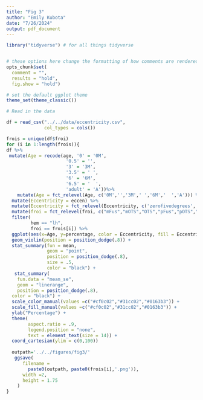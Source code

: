 ```yaml
---
title: "Fig 3"
author: "Emily Kubota"
date: "7/26/2024"
output: pdf_document
---
```


```r
library("tidyverse") # for all things tidyverse


# these options here change the formatting of how comments are rendered
opts_chunk$set(
  comment = "",
  results = "hold",
  fig.show = "hold")

# set the default ggplot theme 
theme_set(theme_classic())


```

```r
# Read in the data 

df = read_csv("../../data/eccentricity.csv",
              col_types = cols())


```


```r
frois = unique(df$froi)
for (i in 1:length(frois)){
df %>% 
 mutate(Age = recode(age, '0' = '0M',
                      '0.5' = '',
                      '3' = '3M',
                      '3.5' = ' ',
                      '6' = '6M',
                      '6.5' = '  ',
                      'adult' = 'A'))%>% 
    mutate(Age = fct_relevel(Age, c('0M','','3M',' ','6M','  ','A'))) %>% 
  mutate(Eccentricity = eccen) %>% 
  mutate(Eccentricity = fct_relevel(Eccentricity, c('zerofivedegrees','fivetendegrees','tentwentydegrees'))) %>% 
  mutate(froi = fct_relevel(froi, c("mFus","mOTS","OTS","pFus","pOTS","CoS"))) %>% 
  filter(
         hem == "lh",
         froi == frois[i]) %>% 
  ggplot(aes(x=Age, y=percentage, color = Eccentricity, fill = Eccentricity)) +
  geom_violin(position = position_dodge(.8)) +
  stat_summary(fun = mean,
               geom = "point",
               position = position_dodge(.8),
               size = .5,
               color = "black") +
   stat_summary(
    fun.data = "mean_se",
    geom = "linerange",
    position = position_dodge(.8),
  color = "black") +
  scale_color_manual(values =c("#cf0c02","#31cc02","#0163b3")) +
  scale_fill_manual(values =c("#cf0c02","#31cc02","#0163b3")) +
  ylab("Percentage") +
  theme(
        aspect.ratio = .9,
        legend.position = "none",
        text = element_text(size = 14)) + 
  coord_cartesian(ylim = c(0,100)) 
  
  outpath='../../figures/fig3/'
   ggsave(
      filename =
        paste0(outpath, paste0(frois[i],'.png')),
      width =2,
      height = 1.75
    )
}

```

